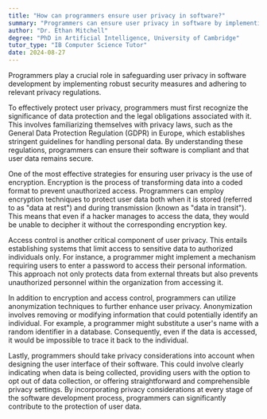 ```yaml
---
title: "How can programmers ensure user privacy in software?"
summary: "Programmers can ensure user privacy in software by implementing robust security measures and adhering to privacy regulations."
author: "Dr. Ethan Mitchell"
degree: "PhD in Artificial Intelligence, University of Cambridge"
tutor_type: "IB Computer Science Tutor"
date: 2024-08-27
---
```


Programmers play a crucial role in safeguarding user privacy in software development by implementing robust security measures and adhering to relevant privacy regulations.

To effectively protect user privacy, programmers must first recognize the significance of data protection and the legal obligations associated with it. This involves familiarizing themselves with privacy laws, such as the General Data Protection Regulation (GDPR) in Europe, which establishes stringent guidelines for handling personal data. By understanding these regulations, programmers can ensure their software is compliant and that user data remains secure.

One of the most effective strategies for ensuring user privacy is the use of encryption. Encryption is the process of transforming data into a coded format to prevent unauthorized access. Programmers can employ encryption techniques to protect user data both when it is stored (referred to as "data at rest") and during transmission (known as "data in transit"). This means that even if a hacker manages to access the data, they would be unable to decipher it without the corresponding encryption key.

Access control is another critical component of user privacy. This entails establishing systems that limit access to sensitive data to authorized individuals only. For instance, a programmer might implement a mechanism requiring users to enter a password to access their personal information. This approach not only protects data from external threats but also prevents unauthorized personnel within the organization from accessing it.

In addition to encryption and access control, programmers can utilize anonymization techniques to further enhance user privacy. Anonymization involves removing or modifying information that could potentially identify an individual. For example, a programmer might substitute a user's name with a random identifier in a database. Consequently, even if the data is accessed, it would be impossible to trace it back to the individual.

Lastly, programmers should take privacy considerations into account when designing the user interface of their software. This could involve clearly indicating when data is being collected, providing users with the option to opt out of data collection, or offering straightforward and comprehensible privacy settings. By incorporating privacy considerations at every stage of the software development process, programmers can significantly contribute to the protection of user data.
    